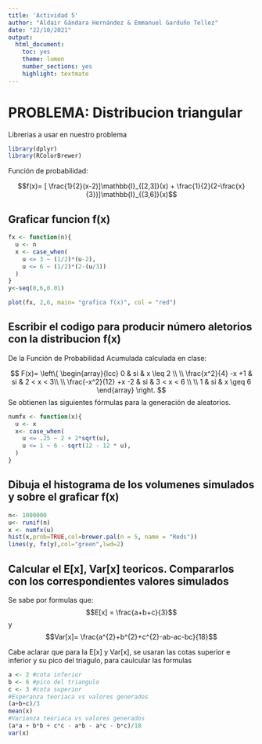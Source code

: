 ---
title: 'Actividad 5'
author: "Aldair Gándara Hernández & Emmanuel Garduño Tellez"
date: "22/10/2021"
output: 
  html_document: 
    toc: yes
    theme: lumen
    number_sections: yes
    highlight: textmate
---
# PROBLEMA: Distribucion triangular


Librerias a usar en nuestro problema

```{r}
library(dplyr)
library(RColorBrewer)
```
Función de probabilidad:

$$f(x)= [ \frac{1}{2}(x-2)]\mathbb{I}_{[2,3]}(x) +  \frac{1}{2}(2-\frac{x}{3})]\mathbb{I}_{(3,6]}(x)$$

## Graficar funcion f(x)

```{r}
fx <- function(n){
  u <- n
  x <- case_when(        
    u <= 3 ~ (1/2)*(u-2), 
    u <= 6 ~ (1/2)*(2-(u/3))
  )
}
y<-seq(0,6,0.01)

plot(fx, 2,6, main= "grafica f(x)", col = "red")
```

## Escribir el codigo para producir número aletorios con la distribucion f(x)

De la Función de Probabilidad Acumulada calculada en clase:

$$
F(x)= \left\{ \begin{array}{lcc}
             0 &   si  & x \leq 2 \\
             \\ \frac{x^2}{4} -x +1 & si & 2 < x < 3\\
             \\ \frac{-x^2}{12} +x -2 &  si & 3 < x < 6 \\
             \\ 1 &  si  & x \geq 6
             \end{array}
   \right.
$$
Se obtienen las siguientes fórmulas  para la generación de aleatorios.

```{r}
numfx <- function(x){
  u <- x 
  x<- case_when(        
    u <= .25 ~ 2 + 2*sqrt(u), 
    u <= 1 ~ 6 - sqrt(12 - 12 * u),
  )
}
```

## Dibuja el histograma de los volumenes simulados y sobre el graficar f(x)

```{r}
n<- 1000000
u<- runif(n)
x <- numfx(u)
hist(x,prob=TRUE,col=brewer.pal(n = 5, name = "Reds")) 
lines(y, fx(y),col="green",lwd=2)
```

## Calcular el E[x], Var[x] teoricos. Compararlos con los correspondientes valores simulados

Se sabe por formulas que:
$$E[x] = \frac{a+b+c}{3}$$
y $$Var[x]= \frac{a^{2}+b^{2}+c^{2}-ab-ac-bc}{18}$$

Cabe aclarar que para la E[x] y Var[x], se usaran las cotas superior e inferior y su pico del triagulo, para caulcular las formulas
```{r}
a <- 2 #cota inferior 
b <- 6 #pico del triangulo
c <- 3 #cota superior
#Esperanza teoriaca vs valores generados
(a+b+c)/3
mean(x)
#Varianza teoriaca vs valores generados
(a*a + b*b + c*c - a*b - a*c - b*c)/18
var(x)
```






